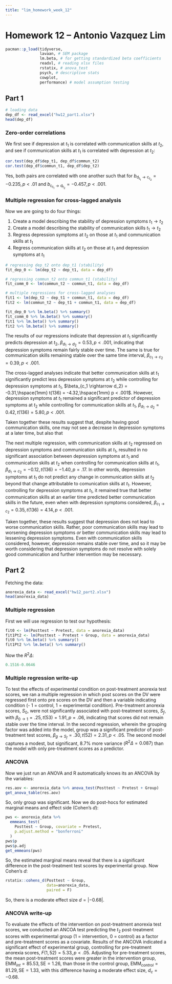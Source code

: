 ```yaml
---
title: "lim_homework_week_12"
---
```


# Homework 12 -- Antonio Vazquez Lim

```r
pacman::p_load(tidyverse,
               lavaan, # SEM package
               lm.beta, # for getting standardized beta coefficients
               readxl, # reading xlsx files
               rstatix, # anova_test
               psych, # descriptive stats
               cowplot,
               performance) # model assumption testing
```

## Part 1

```r
# loading data
dep_df <- read_excel("hw12_part1.xlsx")
head(dep_df)
```

### Zero-order correlations

We first see if depression at $t_1$ is correlated with communication skills at $t_2$, and see if communication skills at $t_1$ is correlated with depression at $t_2$:

```r
cor.test(dep_df$dep_t1, dep_df$commun_t2)
cor.test(dep_df$commun_t1, dep_df$dep_t2)
```

Yes, both pairs are correlated with one another such that for $b_{\text{d}_{t_1} \rightarrow \text{c}_{t_2}} = -0.235, p < .01$ and $b_{\text{c}_{t_1} \rightarrow \text{d}_{t_2}} = -0.457, p < .001$.

### Multiple regression for cross-lagged analysis

Now we are going to do four things:

1.  Create a model describing the stability of depression symptoms $t_1 \rightarrow t_2$
2.  Create a model describing the stability of communication skills $t_1 \rightarrow t_2$
3.  Regress depression symptoms at $t_2$ on those at $t_1$ and communication skills at $t_1$
4.  Regress communication skills at $t_2$ on those at $t_1$ and depression symptoms at $t_1$

```r
# regressing dep_t2 onto dep_t1 (stability)
fit_dep_0 <- lm(dep_t2 ~ dep_t1, data = dep_df)

# regressing commun_t2 onto commun_t1 (stability)
fit_comm_0 <- lm(commun_t2 ~ commun_t1, data = dep_df)

# multiple regressions for cross-lagged analyses
fit1 <- lm(dep_t2 ~ dep_t1 + commun_t1, data = dep_df)
fit2 <- lm(commun_t2 ~ dep_t1 + commun_t1, data = dep_df)

fit_dep_0 %>% lm.beta() %>% summary()
fit_comm_0 %>% lm.beta() %>% summary()
fit1 %>% lm.beta() %>% summary()
fit2 %>% lm.beta() %>% summary()
```

The results of our regressions indicate that depression at $t_1$ significantly predicts depression at $t_2$, $\beta_{d_1 \rightarrow d_2} = 0.53, p < .001$, indicating that depression symptoms remain fairly stable over time. The same is true for communication skills remaining stable over the same time interval, $\beta_{c_1 \rightarrow c_2} = 0.39, p < .001$.

The cross-lagged analyses indicate that better communication skills at $t_1$ significantly predict less depression symptoms at $t_2$ while controlling for depression symptoms at $t_1$, $\beta_{c_1 \rightarrow d_2} = -0.31,\hspace{1mm} t(136) = -4.32,\hspace{1mm} p < .001$. However, depression symptoms at $t_1$ remained a significant predictor of depression symptoms at $t_2$ while controlling for communication skills at $t_1$, $\beta_{d_1 \rightarrow d_2} = 0.42, t(136) = 5.80, p < .001$.

Taken together these results suggest that, despite having good communication skills, one may not see a decrease in depression symptoms at a later time, but also that

The next multiple regression, with communication skills at $t_2$ regressed on depression symptoms and communication skills at $t_1$, resulted in no significant association between depression symptoms at $t_1$ and communication skills at $t_2$ when controlling for communication skills at $t_1$, $\beta_{d_1 \rightarrow c_2} = -0.12, t(136) = -1.40, p = .17$. In other words, depression symptoms at $t_1$ do not predict any change in communication skills at $t_2$ beyond that change attributable to comunication skills at $t_1$. However, controlling for depression symptoms at $t_1$, it remained true that better communication skills at an earlier time predicted better communication skills in the future, even when with depression symptoms considered, $\beta_{c_1 \rightarrow c_2} = 0.35, t(136) = 4.14, p < .001$.

Taken together, these results suggest that depression does not lead to worse communication skills. Rather, poor communication skills may lead to worsening depression symptoms *or* better communication skills may lead to lessening depression symptoms. Even with communication skills considered, however, depression remains stable over time, and so it may be worth considering that depression symptoms do not resolve with solely good communication and further intervention may be necessary.

## Part 2

Fetching the data:

```r
anorexia_data <- read_excel("hw12_part2.xlsx")
head(anorexia_data)
```

### Multiple regression

First we will use regression to test our hypothesis:

```r
fit0 <- lm(Posttest ~ Pretest, data = anorexia_data)
fit1Pt2 <- lm(Posttest ~ Pretest + Group, data = anorexia_data)
fit0 %>% lm.beta() %>% summary()
fit1Pt2 %>% lm.beta() %>% summary()
```

Now the $R^2\Delta$:

```r
0.1516-0.0646
```

### Multiple regression write-up

To test the effects of experimental condition on post-treatment anorexia test scores, we ran a multiple regression in which post scores on the DV were regressed first onto pre scores on the DV and then a variable indicating condition (- 1 = control, 1 = experimental condition). Pre-treatment anorexia scores, $S_0$, were not significantly associated with post-treatment scores, $S_f$, with $\beta_{0\rightarrow 1} = .25, t(53) = 1.91, p = .06$, indicating that scores did not remain stable over the time interval. In the second regression, wherein the grouping factor was added into the model, group was a significant predictor of post-treatment test scores, $\beta_{g\rightarrow S_f} = .30, t(52) = 2.31, p < .05$. The second model captures a modest, but significant, 8.7% more variance ($R^2 \Delta = 0.087$) than the model with only pre-treatment scores as a predictor.

### ANCOVA

Now we just run an ANOVA and R automatically knows its an ANCOVA by the variables:

```r
res.aov <- anorexia_data %>% anova_test(Posttest ~ Pretest + Group)
get_anova_table(res.aov)
```

So, only group was significant. Now we do post-hocs for estimated marginal means and effect side (Cohen's $d$):

```r
pws <- anorexia_data %>%
  emmeans_test(
    Posttest ~ Group, covariate = Pretest,
    p.adjust.method = "bonferroni"
  )
pws$p
pws$p.adj
get_emmeans(pws)
```

So, the estimated marginal means reveal that there is a significant difference in the post-treatment test scores by experimental group. Now Cohen's $d$:

```r
rstatix::cohens_d(Posttest ~ Group, 
                  data=anorexia_data, 
                  paired = F)
```

So, there is a moderate effect size $d = |-0.68|$.

### ANCOVA write-up

To evaluate the effects of the intervention on post-treatment anorexia test scores, we conducted an ANCOA test predicting the $t_2$ post-treatment scores with experimental group (1 = intervention, 0 = control) as a factor and pre-treatment scores as a covariate. Results of the ANCOVA indicated a significant effect of experimental group, controlling for pre-treatment anorexia scores, $F(1, 52) = 5.33, p < .05$. Adjusting for pre-treatment scores, the mean post-treatment scores were greater in the intervention group, $\text{EMM}_{int} = 85.53, \text{SE} = 1.26$, than those in the control group, $\text{EMM}_{control} = 81.29, \text{SE} = 1.33$, with this difference having a moderate effect size, $d_c = -0.68$.
